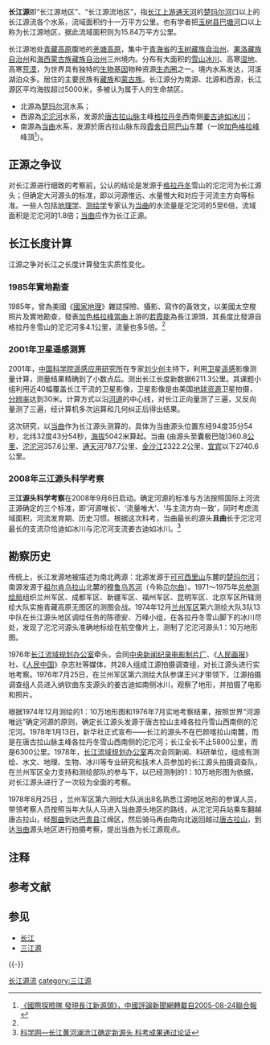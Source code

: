 '''长江源'''即“长江源地区”、“长江源流地区”，指[[长江|长江]][[长江上游|上游]][[通天河|通天河]]的[[楚玛尔河|楚玛尔河]]口以上的长江源流各个水系，流域面积约十一万平方公里。也有学者把[[玉树县|玉树县]][[巴塘河|巴塘河]]口以上称为长江源地区，据此流域面积则为15.84万平方公里。

长江源地处[[青藏高原|青藏高原]]腹地的[[羌塘高原|羌塘高原]]，集中于[[青海|青海省]]的[[玉树|玉树藏族自治州]]、[[果洛|果洛藏族自治州]]和[[海西|海西蒙古族藏族自治州]]三州境内。分布有大面积的[[冰川|雪山冰川]]、高寒[[湿地|湿地]]、高寒[[荒漠|荒漠]]，为世界具有独特的[[生物|生物]][[基因|基因]]物种资源[[生态圈|生态圈]]之一。境内水系发达，河溪湖泊众多。居住的主要民族有[[藏族|藏族]]和[[蒙古族|蒙古族]]。长江源分为南源、北源和西源，长江源区平均海拔超过5000米，多被认为属于人的生命禁区。

* 北源為[[楚玛尔河|楚玛尔河]]水系；
* 西源為[[沱沱河|沱沱河]]水系，发源於[[唐古拉山脉|唐古拉山脉]]主峰[[格拉丹冬|格拉丹冬]]西南侧[[姜古迪如冰川|姜古迪如冰川]]；
* 南源為[[当曲|当曲]]水系，发源於唐古拉山脉东段[[霞舍日阿巴山|霞舍日阿巴山]]东麓（一說[[加色格拉峰|加色格拉峰]]峰頂<ref name="1985年黃效文若霞能">[http://hk.crntt.com/crn-webapp/search/allDetail.jsp?id=101025168&sw=%E9%9D%92%E8%97%8F 《國際探險隊 發現長江新源頭》，中國評論新聞網轉載自2005-08-24聯合報]</ref>）。

==正源之争议==
对长江源进行细致的考察前，公认的结论是发源于[[格拉丹冬|格拉丹冬]]雪山的沱沱河为长江源头；但确定大河源头的标准，即以河源惟远、水量惟大和对应于河流主方向等标准。一些人包括[[地理学|地理学]]、[[测绘学|测绘学]]专家认为[[当曲|当曲]]的水流量是沱沱河的5至6倍，流域面积是沱沱河的1.8倍；[[当曲|当曲]]应作为长江正源。

==长江长度计算==
江源之争对长江之长度计算發生实质性变化。

===1985年實地勘查===
1985年，曾為美國《[[國家地理_(雜誌)|國家地理]]》雜誌探險、攝影、寫作的黃效文，以美國太空梭照片及實地勘查，發表[[加色格拉峰|加色格拉峰]][[當曲|當曲]]上游的[[若霞能|若霞能]]為長江源頭，其長度比發源自格拉丹冬雪山的沱沱河多4.1公里，流量也多5倍。<ref name="1985年黃效文若霞能"/>

===2001年卫星遥感测算===
2001年，[[中国科学院|中国科学院]][[中国科学院遥感应用研究所|遥感应用研究所]]在专家[[刘少创|刘少创]]主持下，利用[[卫星|卫星]][[遥感|遥感]]影像测量计算，测量结果精确到了小数点后。测出长江长度新数据6211.3公里。其课题小组利用近40幅覆盖长江干流的卫星影像，卫星影像是由美国[[地球|地球]][[资源|资源]]卫星拍摄，[[分辨率|分辨率]]达到30米。计算方式以沿[[河道|河道]]的中心线，对长江正向量测了三遍，又反向量测了三遍，经计算机多次运算和几何纠正后得出结果。

这次研究，以[[当曲|当曲]]作为长江源头测算的，具体为当曲源头位置东经94度35分54秒，北纬32度43分54秒，[[海拔|海拔]]5042米算起。当曲 (由源头至囊极巴陇)360.8[[公里|公里]]、[[沱沱河|沱沱河]]357.6公里、[[通天河|通天河]]787.7公里、[[金沙江|金沙江]]2322.2公里、[[宜宾|宜宾]]以下2740.6公里。

===2008年三江源头科学考察===
'''三江源头科学考察'''在2008年9月6日启动。确定河源的标准与方法按照国际上河流正源确定的三个标准，即‘河源唯长’、‘流量唯大’、‘与主流方向一致’，同时考虑流域面积，河流发育期、历史习惯。根据这次科考，当曲最长的源头'''且曲'''长于沱沱河最长的支流尕恰迪如冰川与沱沱河支流姜古迪如冰川。<ref>[http://www.sciencenet.cn/htmlnews/2009/7/221574.shtm?id=221574 科学网—长江黄河澜沧江确定新源头 科考成果通过论证]{{dead link|date=2018年5月 |bot=InternetArchiveBot |fix-attempted=yes }}</ref>
==勘察历史==
传统上，长江发源地被描述为南北两源：北源发源于[[可可西里山|可可西里山]]东麓的[[楚玛尔河|楚玛尔河]]；南源发源于[[祖尔肯乌拉山|祖尔肯乌拉山]]北麓的[[穆鲁乌苏河|穆鲁乌苏河]]（今称[[尕尔曲|尕尔曲]]）。1971～1975年[[总参测绘局|总参测绘局]]组织兰州军区、成都军区、新疆军区、福州军区、昆明军区、北京军区所辖测绘大队实施青藏高原无图区的测图会战。1974年12月[[兰州军区|兰州军区]]第六测绘大队3队13中队在长江源头地区调绘任务的陈德安、万峰小组，在各拉丹冬雪山脚下的冰川尽处，发现了沱沱河源头准确地标绘在航空像片上，测制了沱沱河源头1：10万地形图。

1976年[[长江流域规划办公室|长江流域规划办公室]]牵头，会同[[中央新闻纪录电影制片厂|中央新闻纪录电影制片厂]]、《[[人民画报|人民画报]]》社、《[[人民中国|人民中国]]》杂志社等媒体，共28人组成江源拍摄调查组，对长江源头进行实地考察。1976年7月25日，在兰州军区第六测绘大队参谋王兴才带领下，江源拍摄调查组人员进入纳钦曲东支源头的姜古迪如南侧冰川，观察了地形，并拍摄了电影和照片。

根据1974年12月测绘的1：10万地形图和1976年7月实地考察结果，按照世界“河源唯远”确定河源的原则，确定长江源头发源于唐古拉山主峰各拉丹雪山西南侧的沱沱河。1978年1月13日，新华社正式宣布——长江的源头不在巴颜喀拉山南麓，而是在唐古拉山脉主峰各拉丹冬雪山西南侧的沱沱河；长江全长不止5800公里，而是6300公里。1978年，[[长江流域规划办公室|长江流域规划办公室]]再次会同新闻、科研单位，组成有测绘、水文、地理、生物、冰川等专业研究和技术人员参加的长江源头拍摄调查队，在兰州军区全力支持和测绘部队的参与下，以已经测制的1：10万地形图为依据，对长江源头进行了一次较为全面的考察。

1978年8月25日 ，兰州军区第六测绘大队派出8名熟悉江源地区地形的参谋人员，带领考察人员按照当年大队人马进入当曲源头地区的路线，从沱沱河兵站乘车翻越唐古拉山，经[[那曲|那曲]]到达[[巴青县|巴青县]]江绵区，然后骑马再由南向北返回越过[[唐古拉山|唐古拉山]]，到达[[当曲|当曲]]源头地区进行拍摄考察，提出当曲为长江源观点。 
== 注释 ==
{{notelist|iger=}}

== 参考文献 ==
{{Reflist}}

== 参见 ==
* [[长江|长江]]
* [[三江源|三江源]]

{{-}}
{{长江水系}}
{{江源水系}}
{{羌塘}}

[[category:长江源流|]]
[[category:三江源|category:三江源]]